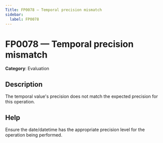 ```yaml
---
Title: FP0078 — Temporal precision mismatch
sidebar:
  label: FP0078
---
```


# FP0078 — Temporal precision mismatch

**Category**: Evaluation

## Description

The temporal value's precision does not match the expected precision for this operation.

## Help

Ensure the date/datetime has the appropriate precision level for the operation being performed.
